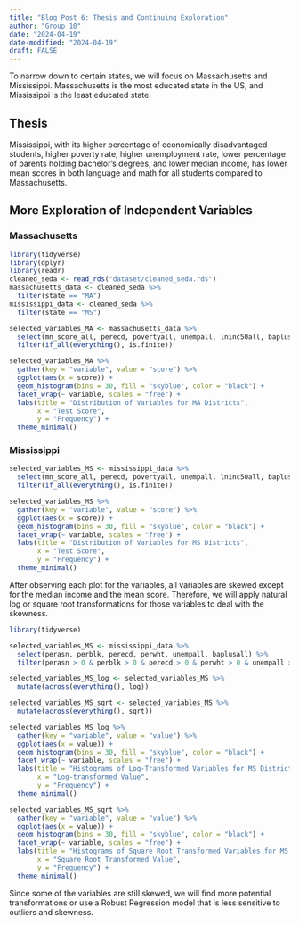 ```yaml
---
title: "Blog Post 6: Thesis and Continuing Exploration"
author: "Group 10"
date: "2024-04-19"
date-modified: "2024-04-19"
draft: FALSE
---
```

To narrow down to certain states, we will focus on Massachusetts and Mississippi. Massachusetts is the most educated state in the US, and Mississippi is the least educated state. 

## Thesis
Mississippi, with its higher percentage of economically disadvantaged students, higher poverty rate, higher unemployment rate, lower percentage of parents holding bachelor's degrees, and lower median income, has lower mean scores in both language and math for all students compared to Massachusetts.

## More Exploration of Independent Variables
### Massachusetts
```r
library(tidyverse)
library(dplyr)
library(readr)
cleaned_seda <- read_rds("dataset/cleaned_seda.rds")
massachusetts_data <- cleaned_seda %>%
  filter(state == "MA")
mississippi_data <- cleaned_seda %>%
  filter(state == "MS")

selected_variables_MA <- massachusetts_data %>%
  select(mn_score_all, perecd, povertyall, unempall, lninc50all, baplusall, perblk, perasn, perwht) %>%
  filter(if_all(everything(), is.finite))

selected_variables_MA %>%
  gather(key = "variable", value = "score") %>%
  ggplot(aes(x = score)) +
  geom_histogram(bins = 30, fill = "skyblue", color = "black") +
  facet_wrap(~ variable, scales = "free") +
  labs(title = "Distribution of Variables for MA Districts",
       x = "Test Score",
       y = "Frequency") +
  theme_minimal()
```

### Mississippi
```r
selected_variables_MS <- mississippi_data %>%
  select(mn_score_all, perecd, povertyall, unempall, lninc50all, baplusall, perblk, perasn, perwht) %>%
  filter(if_all(everything(), is.finite))

selected_variables_MS %>%
  gather(key = "variable", value = "score") %>%
  ggplot(aes(x = score)) +
  geom_histogram(bins = 30, fill = "skyblue", color = "black") +
  facet_wrap(~ variable, scales = "free") +
  labs(title = "Distribution of Variables for MS Districts",
       x = "Test Score",
       y = "Frequency") +
  theme_minimal()
```
After observing each plot for the variables, all variables are skewed except for the median income and the mean score. Therefore, we will apply natural log or square root transformations for those variables to deal with the skewness.

```r
library(tidyverse)

selected_variables_MS <- mississippi_data %>%
  select(perasn, perblk, perecd, perwht, unempall, baplusall) %>%
  filter(perasn > 0 & perblk > 0 & perecd > 0 & perwht > 0 & unempall > 0)

selected_variables_MS_log <- selected_variables_MS %>%
  mutate(across(everything(), log))

selected_variables_MS_sqrt <- selected_variables_MS %>%
  mutate(across(everything(), sqrt))

selected_variables_MS_log %>%
  gather(key = "variable", value = "value") %>%
  ggplot(aes(x = value)) +
  geom_histogram(bins = 30, fill = "skyblue", color = "black") +
  facet_wrap(~ variable, scales = "free") +
  labs(title = "Histograms of Log-Transformed Variables for MS Districts",
       x = "Log-transformed Value",
       y = "Frequency") +
  theme_minimal()

selected_variables_MS_sqrt %>%
  gather(key = "variable", value = "value") %>%
  ggplot(aes(x = value)) +
  geom_histogram(bins = 30, fill = "skyblue", color = "black") +
  facet_wrap(~ variable, scales = "free") +
  labs(title = "Histograms of Square Root Transformed Variables for MS Districts",
       x = "Square Root Transformed Value",
       y = "Frequency") +
  theme_minimal()
```

Since some of the variables are still skewed, we will find more potential transformations or use a Robust Regression model that is less sensitive to outliers and skewness.